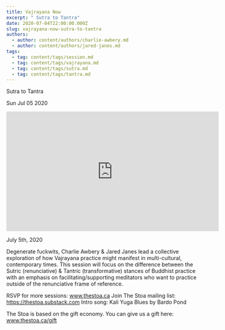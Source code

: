 ```yaml
---
title: Vajrayana Now
excerpt: " Sutra to Tantra"
date: 2020-07-04T22:00:00.000Z
slug: vajrayana-now-sutra-to-tantra
authors:
  - author: content/authors/charlie-awbery.md
  - author: content/authors/jared-janes.md
tags:
  - tag: content/tags/session.md
  - tag: content/tags/vajrayana.md
  - tag: content/tags/sutra.md
  - tag: content/tags/tantra.md
---
```




 Sutra to Tantra

Sun Jul 05 2020

<iframe width="560" height="315" src="https://www.youtube.com/embed/8f9u8HQYJi0" title="Vajrayana Now: Sutra to Tantra w/ Charlie Awbery & Jared Janes" frameborder="0" allow="accelerometer; autoplay; clipboard-write; encrypted-media; gyroscope; picture-in-picture" allowfullscreen ></iframe>

July 5th, 2020

Degenerate fuckwits, Charlie Awbery & Jared Janes lead a collective exploration of how Vajrayana practice might manifest in multi-cultural, contemporary times. This session will focus on the difference between the Sutric (renunciative) & Tantric (transformative) stances of Buddhist practice with an emphasis on facilitating/supporting meditators who want to practice outside of the renunciative frame of reference.

RSVP for more sessions: www.thestoa.ca
Join The Stoa mailing list: https://thestoa.substack.com
Intro song: Kali Yuga Blues by Bardo Pond

The Stoa is based on the gift economy. You can give us a gift here: www.thestoa.ca/gift


